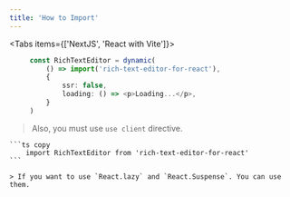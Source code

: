 ```yaml
---
title: 'How to Import'
---
```


 

<Tabs items={['NextJS', 'React with Vite']}>


  <Tab>

   ```ts copy
        const RichTextEditor = dynamic(
            () => import('rich-text-editor-for-react'),
            {
                ssr: false,
                loading: () => <p>Loading...</p>,
            }
        )
   ```

   > Also, you must use `use client` directive.

  </Tab>



  <Tab>

    ```ts copy
        import RichTextEditor from 'rich-text-editor-for-react'
    ```

    > If you want to use `React.lazy` and `React.Suspense`. You can use them.

  </Tab>

    

</Tabs>

